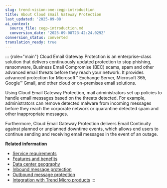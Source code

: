 ```yaml
---
slug: trend-vision-one-cegp-introduction
title: About Cloud Email Gateway Protection
last_updated: '2025-09-08'
ai_context:
  source_file: cegp-introduction.md
  conversion_date: '2025-09-08T23:42:24.029Z'
conversion_status: converted
translation_ready: true
---
```


::: {role="main"}
Cloud Email Gateway Protection is an enterprise-class solution that delivers continuously updated protection to stop phishing, ransomware, Business Email Compromise (BEC) scams, spam and other advanced email threats before they reach your network. It provides advanced protection for Microsoft™ Exchange Server, Microsoft 365, Google™ Gmail, and other cloud or on-premises email solutions.

Using Cloud Email Gateway Protection, mail administrators set up policies to handle email messages based on the threats detected. For example, administrators can remove detected malware from incoming messages before they reach the corporate network or quarantine detected spam and other inappropriate messages.

Furthermore, Cloud Email Gateway Protection delivers Email Continuity against planned or unplanned downtime events, which allows end users to continue sending and receiving email messages in the event of an outage.

**Related information**

- [Service requirements](service-requirements.mdx)
- [Features and benefits](features-benefits-email-security.mdx)
- [Data center geography](data-center-geography-email.mdx)
- [Inbound message protection](inbound-message-protection.mdx)
- [Outbound message protection](outbound-message-protection.mdx)
- [Integration with Trend Micro products](integrate-products-email-security.mdx)
:::
